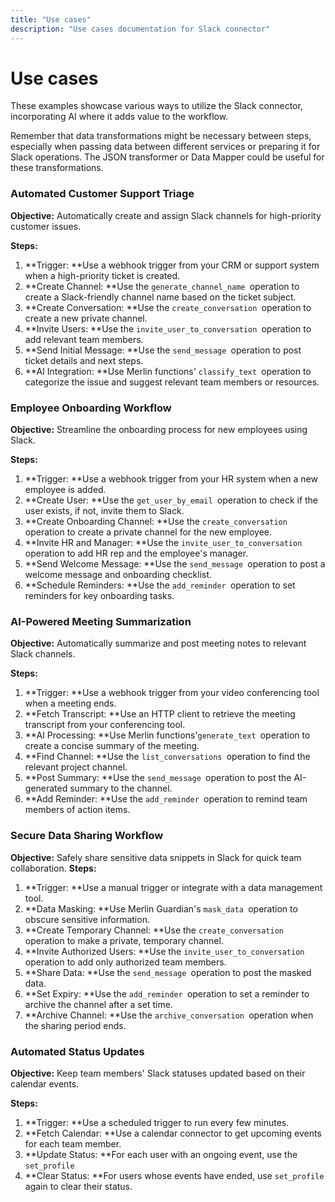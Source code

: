 ```yaml
---
title: "Use cases"
description: "Use cases documentation for Slack connector"
---
```


# Use cases

These examples showcase various ways to utilize the Slack connector, incorporating AI where it adds value to the workflow.

Remember that data transformations might be necessary between steps, especially when passing data between different services or preparing it for Slack operations. The JSON transformer or Data Mapper could be useful for these transformations.

### **Automated Customer Support Triage**

**Objective:** Automatically create and assign Slack channels for high-priority customer issues. 

**Steps:**

1. **Trigger: **Use a webhook trigger from your CRM or support system when a high-priority ticket is created.
2. **Create Channel: **Use the `generate_channel_name `operation to create a Slack-friendly channel name based on the ticket subject.
3. **Create Conversation: **Use the `create_conversation `operation to create a new private channel.
4. **Invite Users: **Use the `invite_user_to_conversation `operation to add relevant team members.
5. **Send Initial Message: **Use the `send_message `operation to post ticket details and next steps.
6. **AI Integration: **Use Merlin functions' `classify_text `operation to categorize the issue and suggest relevant team members or resources.

### **Employee Onboarding Workflow**

**Objective:** Streamline the onboarding process for new employees using Slack. 

**Steps:**

1. **Trigger: **Use a webhook trigger from your HR system when a new employee is added.
2. **Create User: **Use the `get_user_by_email `operation to check if the user exists, if not, invite them to Slack.
3. **Create Onboarding Channel: **Use the `create_conversation `operation to create a private channel for the new employee.
4. **Invite HR and Manager: **Use the `invite_user_to_conversation `operation to add HR rep and the employee's manager.
5. **Send Welcome Message: **Use the `send_message `operation to post a welcome message and onboarding checklist.
6. **Schedule Reminders: **Use the `add_reminder `operation to set reminders for key onboarding tasks.

### **AI-Powered Meeting Summarization**

**Objective:** Automatically summarize and post meeting notes to relevant Slack channels. 

**Steps:**

1. **Trigger: **Use a webhook trigger from your video conferencing tool when a meeting ends.
2. **Fetch Transcript: **Use an HTTP client to retrieve the meeting transcript from your conferencing tool.
3. **AI Processing: **Use Merlin functions'`generate_text `operation to create a concise summary of the meeting.
4. **Find Channel: **Use the `list_conversations `operation to find the relevant project channel.
5. **Post Summary: **Use the `send_message `operation to post the AI-generated summary to the channel.
6. **Add Reminder: **Use the `add_reminder `operation to remind team members of action items.

### **Secure Data Sharing Workflow**

**Objective:** Safely share sensitive data snippets in Slack for quick team collaboration. **Steps:**

1. **Trigger: **Use a manual trigger or integrate with a data management tool.
2. **Data Masking: **Use Merlin Guardian's `mask_data `operation to obscure sensitive information.
3. **Create Temporary Channel: **Use the `create_conversation `operation to make a private, temporary channel.
4. **Invite Authorized Users: **Use the `invite_user_to_conversation `operation to add only authorized team members.
5. **Share Data: **Use the `send_message `operation to post the masked data.
6. **Set Expiry: **Use the `add_reminder `operation to set a reminder to archive the channel after a set time.
7. **Archive Channel: **Use the `archive_conversation `operation when the sharing period ends.

### **Automated Status Updates**

**Objective:** Keep team members' Slack statuses updated based on their calendar events. 

**Steps:**

1. **Trigger: **Use a scheduled trigger to run every few minutes.
2. **Fetch Calendar: **Use a calendar connector to get upcoming events for each team member.
3. **Update Status: **For each user with an ongoing event, use the `set_profile`
4. **Clear Status: **For users whose events have ended, use `set_profile `again to clear their status.
